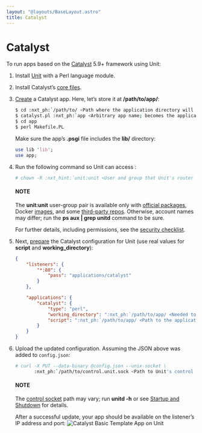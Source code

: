 ```yaml
---
layout: "@layouts/BaseLayout.astro"
title: Catalyst
---
```

# Catalyst

To run apps based on the [Catalyst](https://metacpan.org/dist/Catalyst-Manual) 5.9+ framework using Unit:

1. Install [Unit](../installation.md#installation-precomp-pkgs) with a Perl language module.
2. Install Catalyst’s [core files](https://metacpan.org/dist/Catalyst-Manual/view/lib/Catalyst/Manual/Intro.pod#Install).
3. [Create](https://metacpan.org/dist/Catalyst-Manual/view/lib/Catalyst/Manual/Tutorial/02_CatalystBasics.pod#CREATE-A-CATALYST-PROJECT)
   a Catalyst app.  Here, let’s store it at **/path/to/app/**:
   ```bash
   $ cd :nxt_ph:`/path/to/ <Path where the application directory will be created; use a real path in your configuration>`
   $ catalyst.pl :nxt_ph:`app <Arbitrary app name; becomes the application directory name>`
   $ cd app
   $ perl Makefile.PL
   ```

   Make sure the app’s **.psgi** file includes the **lib/**
   directory:
   ```perl
   use lib 'lib';
   use app;
   ```
4. Run the following command so Unit can access :
   ```bash
   # chown -R :nxt_hint:`unit:unit <User and group that Unit's router runs as by default>` :nxt_ph:`/path/to/app/ <Path to the application files such as /data/www/app/; use a real path in your commands>`
   ```

   #### NOTE
   The **unit:unit** user-group pair is available only with [official
   packages](../installation.md#installation-precomp-pkgs), Docker [images](../installation.md#installation-docker), and some [third-party repos](../installation.md#installation-community-repos).  Otherwise, account names may differ; run
   the **ps aux | grep unitd** command to be sure.

   For further details, including permissions, see the [security checklist](security.md#security-apps).
5. Next, [prepare](../configuration.md#configuration-perl) the Catalyst configuration for Unit
   (use real values for **script** and **working_directory**):
   ```json
   {
       "listeners": {
           "*:80": {
               "pass": "applications/catalyst"
           }
       },

       "applications": {
           "catalyst": {
               "type": "perl",
               "working_directory": ":nxt_ph:`/path/to/app/ <Needed to use modules from the local lib directory; use a real path in your configuration>`",
               "script": ":nxt_ph:`/path/to/app/ <Path to the application directory; use a real path in your configuration>`app.psgi"
           }
       }
   }
   ```
6. Upload the updated configuration.  Assuming the JSON above was added to
   `config.json`:
   ```bash
   # curl -X PUT --data-binary @config.json --unix-socket \
          :nxt_ph:`/path/to/control.unit.sock <Path to Unit's control socket in your installation>` :nxt_hint:`http://localhost/config/ <Path to the config section in Unit's control API>`
   ```

   #### NOTE
   The [control socket](../controlapi.md#configuration-socket) path may vary; run
   **unitd -h** or see [Startup and Shutdown](source.md#source-startup) for details.

   After a successful update, your app should be available on the listener’s IP
   address and port:
   ![Catalyst Basic Template App on Unit](/catalyst.png)
